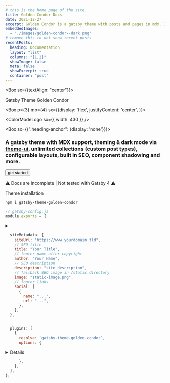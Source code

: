 ---
# this is the home page of the site.
title: Golden Condor Docs
date: 2021-12-27
excerpt: Golden Condor is a gatsby theme with posts and pages in mdx. It can be used for blogs or documentation. #SEO description
embeddedImages:
  - "./images/golden-condor--dark.png"
# remove this to not show recent posts
recentPosts:
  heading: Documentation
  layout: "list"
  columns: "[1,2]"
  showImage: false
  meta: false
  showExcerpt: true
  container: "post"
---


<Container variant="post">
<Box pb={4} />

<Box sx={{textAlign: "center"}}>

<Heading as="h1" color="primary.2" className="visually-hidden">
  Gatsby Theme Golden Condor
</Heading>

<Box p={3} mb={4}  sx={{display: 'flex', justifyContent: 'center', }}>

<ColorModeLogo sx={{ width: 430 }} />

</Box>

<!-- need a better way to opt out of gatsby-remark-autolink-headers... -->

<Box sx={{".heading-anchor": {display: 'none'}}}>

### A gatsby theme with **MDX** support, **theming** & **dark mode** via **[theme-ui](https://theme-ui.com)**, unlimited **collections** (custom post types), configurable **layouts**, built in **SEO**, component shadowing and more.

</Box>
<Button mb={3} to="/doc/getting-started">
  get started
</Button>

⚠️ Docs are incomplete | Not tested with Gatsby 4 ⚠️

  </Box>

<Box pb={4} />

<Divider />

<Box pb={4} />

<Heading variant="jumbo">Theme installation</Heading>

```bash /gatsby-theme-golden-condor/
npm i gatsby-theme-golden-condor
```

<CodeDisclosure>

```js
// gatsby-config.js
module.exports = {
```

  <details>

<summary data-summary="site metadata config" />

```js
  siteMetadata: {
    siteUrl: "https://www.yourdomain.tld",
    // SEO title
    title: "Your Title",
    // footer name after copyright
    author: "Your Name",
    // SEO description
    description: "site description",
    // fallback SEO image in /static directory
    image: "static-image.png",
    // footer links
    social: [
      {
        name: "...",
        url: "...",
      },
    ],
  },
```

  </details>

```js
  plugins: [
    {
      resolve: `gatsby-theme-golden-condor`,
      options: {
```

<details>

<CodeSummary summary="theme options" indent="6" />

```js
        collections: {
          post: {
            // hide this collection from 'recent posts' grid on home page
            hideOnHomePage: false
            // disable the /[collectionName]s index page
            disableIndexPage: false
            // shows a grid of recent posts under posts in this collection
            showRelatedPosts: true
            // show author/date metadata on posts in this collection
            meta: true
            // show breadcrumbs on posts in this collection
            showBreadcrumbs: true
            // shows Table Of Contents (h2 as parents + h3 as children)
            showTOC: true
            // width variant for container for posts in this collection.
            containerVariant: "post",
            // left sidebar page navigation
            // via frontmatter.parent = id / frontmatter.id relationships you define.
            sidebarNav: {
              // sidebarNav Heading text
              heading: "Pages",
              // pixel width of sidebar (default: 280)
              width: 320
            },
          },
          page: {
            // config for the content/pages collection
          }
        },
```

</details>

```js
      },
    },
  ],
};
```

</CodeDisclosure>
</Container>
